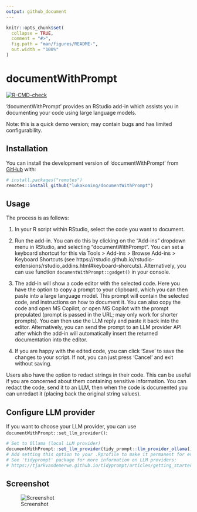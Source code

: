 ```yaml
---
output: github_document
---
```


<!-- README.md is generated from README.Rmd. Please edit that file -->

```r
knitr::opts_chunk$set(
  collapse = TRUE,
  comment = "#>",
  fig.path = "man/figures/README-",
  out.width = "100%"
)
```

# documentWithPrompt

<!-- badges: start -->
[![R-CMD-check](https://github.com/lukakoning/documentWithPrompt/actions/workflows/R-CMD-check.yaml/badge.svg)](https://github.com/lukakoning/documentWithPrompt/actions/workflows/R-CMD-check.yaml)
<!-- badges: end -->

'documentWithPrompt' provides an RStudio add-in which assists you in 
documenting your code using large language models.

Note: this is a quick demo version; may contain bugs and has
limited configurability.

## Installation

You can install the development version of 'documentWithPrompt' from [GitHub](https://github.com/lukakoning/documentWithPrompt) with:

``` r
# install.packages("remotes")
remotes::install_github("lukakoning/documentWithPrompt")
```

## Usage

The process is as follows:

1) In your R script within RStudio, select the code you want to document.

2) Run the add-in. You can do this by clicking on the "Add-ins" dropdown menu in RStudio, and selecting "documentWithPrompt".
You can set a keyboard shortcut for this via Tools > Add-ins > Browse Add-ins > Keyboard Shortcuts 
(see https://rstudio.github.io/rstudio-extensions/rstudio_addins.html#keyboard-shorcuts). Alternatively,
you can use function `documentWithPrompt::gadget()` in your console.

3) The add-in will show a code editor with the selected code. Here you have the option
to copy a prompt to your clipboard, which you can then paste into a large language model.
This prompt will contain the selected code, and instructions on how to document it.
You can also copy the code and open MS Copilot, or open MS Copilot with the prompt
prepulated (prompt is passed in the URL; may only work for shorter prompts). You can then
use the LLM reply and paste it back into the editor. Alternatively,
you can send the prompt to an LLM provider API after which the add-in will
automatically insert the returned documentation into the editor.

4) If you are happy with the edited code, you can click 'Save' to save the changes to your script.
If not, you can just press 'Cancel' and exit without saving.

Users also have the option to redact strings in their code. This can be useful
if you are concerned about them containing sensitive information. You can redact
the code, send it to an LLM, then when the code is documented you can unredact it
(placing back the original string values).


## Configure LLM provider

If you want to choose your LLM provider, you can use `documentWithPrompt::set_llm_provider()`:

```r
# Set to Ollama (local LLM provider)
documentWithPrompt::set_llm_provider(tidy_prompt::llm_provider_ollama())
# Add setting this option to your .Rprofile to make it permanent for every new R session
# See 'tidyprompt' package for more information on LLM providers: 
# https://tjarkvandemerwe.github.io/tidyprompt/articles/getting_started.html#setup-an-llm-provider
```

## Screenshot

![Screenshot](img/screenshot.jpg)
